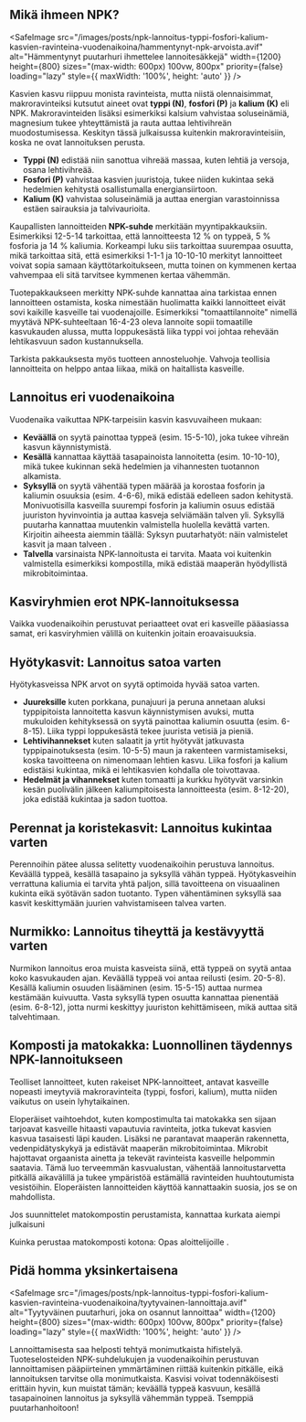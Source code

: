 ## Mikä ihmeen NPK?

<SafeImage
  src="/images/posts/npk-lannoitus-typpi-fosfori-kalium-kasvien-ravinteina-vuodenaikoina/hammentynyt-npk-arvoista.avif"
  alt="Hämmentynyt puutarhuri ihmettelee lannoitesäkkejä"
  width={1200}
  height={800}
  sizes="(max-width: 600px) 100vw, 800px"
  priority={false}
  loading="lazy"
  style={{ maxWidth: '100%', height: 'auto' }}
/>

Kasvien kasvu riippuu monista ravinteista, mutta niistä olennaisimmat, makroravinteiksi kutsutut aineet ovat **typpi
(N)**, **fosfori (P)** ja **kalium (K)** eli NPK. Makroravinteiden lisäksi esimerkiksi kalsium vahvistaa soluseinämiä,
magnesium tukee yhteyttämistä ja rauta auttaa lehtivihreän muodostumisessa. Keskityn tässä julkaisussa kuitenkin
makroravinteisiin, koska ne ovat lannoituksen perusta.

- **Typpi (N)** edistää niin sanottua vihreää massaa, kuten lehtiä ja versoja, osana lehtivihreää.
- **Fosfori (P)** vahvistaa kasvien juuristoja, tukee niiden kukintaa sekä hedelmien kehitystä osallistumalla
  energiansiirtoon.
- **Kalium (K)** vahvistaa soluseinämiä ja auttaa energian varastoinnissa estäen sairauksia ja talvivaurioita.

Kaupallisten lannoitteiden **NPK-suhde** merkitään myyntipakkauksiin. Esimerkiksi 12-5-14 tarkoittaa, että lannoitteesta
12 % on typpeä, 5 % fosforia ja 14 % kaliumia. Korkeampi luku siis tarkoittaa suurempaa osuutta, mikä tarkoittaa sitä,
että esimerkiksi 1-1-1 ja 10-10-10 merkityt lannoitteet voivat sopia samaan käyttötarkoitukseen, mutta toinen on
kymmenen kertaa vahvempaa eli sitä tarvitsee kymmenen kertaa vähemmän.

Tuotepakkaukseen merkitty NPK-suhde kannattaa aina tarkistaa ennen lannoitteen ostamista, koska nimestään huolimatta
kaikki lannoitteet eivät sovi kaikille kasveille tai vuodenajoille. Esimerkiksi "tomaattilannoite" nimellä myytävä
NPK-suhteeltaan 16-4-23 oleva lannoite sopii tomaatille kasvukauden alussa, mutta loppukesästä liika typpi voi johtaa
rehevään lehtikasvuun sadon kustannuksella.

Tarkista pakkauksesta myös tuotteen annosteluohje. Vahvoja teollisia lannoitteita on helppo antaa liikaa, mikä on
haitallista kasveille.

## Lannoitus eri vuodenaikoina

Vuodenaika vaikuttaa NPK-tarpeisiin kasvin kasvuvaiheen mukaan:

- **Keväällä** on syytä painottaa typpeä (esim. 15-5-10), joka tukee vihreän kasvun käynnistymistä.
- **Kesällä** kannattaa käyttää tasapainoista lannoitetta (esim. 10-10-10), mikä tukee kukinnan sekä hedelmien ja
  vihannesten tuotannon alkamista.
- **Syksyllä** on syytä vähentää typen määrää ja korostaa fosforin ja kaliumin osuuksia (esim. 4-6-6), mikä edistää
  edelleen sadon kehitystä. Monivuotisilla kasveilla suurempi fosforin ja kaliumin osuus edistää juuriston hyvinvointia
  ja auttaa kasveja selviämään talven yli. Syksyllä puutarha kannattaa muutenkin valmistella huolella kevättä varten.
  Kirjoitin aiheesta aiemmin täällä:
  <SafeLink href="/blogi/julkaisu/syksyn-puutarhatyot-kasvien-valmistelu-talveen">
    Syksyn puutarhatyöt: näin valmistelet kasvit ja maan talveen
  </SafeLink>
  .
- **Talvella** varsinaista NPK-lannoitusta ei tarvita. Maata voi kuitenkin valmistella esimerkiksi kompostilla, mikä
  edistää maaperän hyödyllistä mikrobitoimintaa.

## Kasviryhmien erot NPK-lannoituksessa

Vaikka vuodenaikoihin perustuvat periaatteet ovat eri kasveille pääasiassa samat, eri kasviryhmien välillä on kuitenkin
joitain eroavaisuuksia.

## Hyötykasvit: Lannoitus satoa varten

Hyötykasveissa NPK arvot on syytä optimoida hyvää satoa varten.

- **Juureksille** kuten porkkana, punajuuri ja peruna annetaan aluksi typpipitoista lannoitetta kasvun käynnistymisen
  avuksi, mutta mukuloiden kehityksessä on syytä painottaa kaliumin osuutta (esim. 6-8-15). Liika typpi loppukesästä
  tekee juurista vetisiä ja pieniä.
- **Lehtivihannekset** kuten salaatit ja yrtit hyötyvät jatkuvasta typpipainotuksesta (esim. 10-5-5) maun ja rakenteen
  varmistamiseksi, koska tavoitteena on nimenomaan lehtien kasvu. Liika fosfori ja kalium edistäisi kukintaa, mikä ei
  lehtikasvien kohdalla ole toivottavaa.
- **Hedelmät ja vihannekset** kuten tomaatti ja kurkku hyötyvät varsinkin kesän puolivälin jälkeen kaliumpitoisesta
  lannoitteesta (esim. 8-12-20), joka edistää kukintaa ja sadon tuottoa.

## Perennat ja koristekasvit: Lannoitus kukintaa varten

Perennoihin pätee alussa selitetty vuodenaikoihin perustuva lannoitus. Keväällä typpeä, kesällä tasapaino ja syksyllä
vähän typpeä. Hyötykasveihin verrattuna kaliumia ei tarvita yhtä paljon, sillä tavoitteena on visuaalinen kukinta eikä
syötävän sadon tuotanto. Typen vähentäminen syksyllä saa kasvit keskittymään juurien vahvistamiseen talvea varten.

## Nurmikko: Lannoitus tiheyttä ja kestävyyttä varten

Nurmikon lannoitus eroa muista kasveista siinä, että typpeä on syytä antaa koko kasvukauden ajan. Keväällä typpeä voi
antaa reilusti (esim. 20-5-8). Kesällä kaliumin osuuden lisääminen (esim. 15-5-15) auttaa nurmea kestämään kuivuutta.
Vasta syksyllä typen osuutta kannattaa pienentää (esim. 6-8-12), jotta nurmi keskittyy juuriston kehittämiseen, mikä
auttaa sitä talvehtimaan.

## Komposti ja matokakka: Luonnollinen täydennys NPK-lannoitukseen

Teolliset lannoitteet, kuten rakeiset NPK-lannoitteet, antavat kasveille nopeasti imeytyviä makroravinteita (typpi,
fosfori, kalium), mutta niiden vaikutus on usein lyhytaikainen.

Eloperäiset vaihtoehdot, kuten kompostimulta tai matokakka sen sijaan tarjoavat kasveille hitaasti vapautuvia
ravinteita, jotka tukevat kasvien kasvua tasaisesti läpi kauden. Lisäksi ne parantavat maaperän rakennetta,
vedenpidätyskykyä ja edistävät maaperän mikrobitoimintaa. Mikrobit hajottavat orgaanista ainetta ja tekevät ravinteista
kasveille helpommin saatavia. Tämä luo terveemmän kasvualustan, vähentää lannoitustarvetta pitkällä aikavälillä ja tukee
ympäristöä estämällä ravinteiden huuhtoutumista vesistöihin. Eloperäisten lannoitteiden käyttöä kannattaakin suosia, jos
se on mahdollista.

Jos suunnittelet matokompostin perustamista, kannattaa kurkata aiempi julkaisuni

<SafeLink href="/blogi/julkaisu/kuinka-perustaa-matokomposti-kotona-opas-aloittelijoille">
  Kuinka perustaa matokomposti kotona: Opas aloittelijoille
</SafeLink>
.

## Pidä homma yksinkertaisena

<SafeImage
  src="/images/posts/npk-lannoitus-typpi-fosfori-kalium-kasvien-ravinteina-vuodenaikoina/tyytyvainen-lannoittaja.avif"
  alt="Tyytyväinen puutarhuri, joka on osannut lannoittaa"
  width={1200}
  height={800}
  sizes="(max-width: 600px) 100vw, 800px"
  priority={false}
  loading="lazy"
  style={{ maxWidth: '100%', height: 'auto' }}
/>

Lannoittamisesta saa helposti tehtyä monimutkaista hifistelyä. Tuoteselosteiden NPK-suhdelukujen ja vuodenaikoihin
perustuvan lannoittamisen pääpiirteinen ymmärtäminen riittää kuitenkin pitkälle, eikä lannoituksen tarvitse olla
monimutkaista. Kasvisi voivat todennäköisesti erittäin hyvin, kun muistat tämän; keväällä typpeä kasvuun, kesällä
tasapainoinen lannoitus ja syksyllä vähemmän typpeä. Tsemppiä puutarhanhoitoon!
